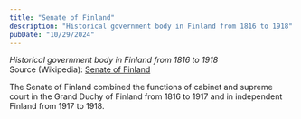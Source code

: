 ```yaml
---
title: "Senate of Finland"
description: "Historical government body in Finland from 1816 to 1918"
pubDate: "10/29/2024"
---
```


*Historical government body in Finland from 1816 to 1918*  
Source (Wikipedia): [Senate of Finland][1]

The Senate of Finland combined the functions of cabinet and supreme court in the Grand Duchy of Finland from 1816 to 1917 and in independent Finland from 1917 to 1918.

[1]: https://en.wikipedia.org/wiki/Senate_of_Finland
